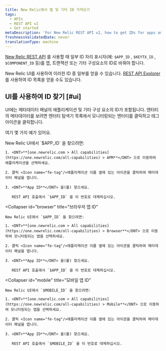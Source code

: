 ```yaml
---
title: New Relic에서 앱 및 기타 ID 가져오기
tags:
  - APIs
  - REST API v2
  - Get started
metaDescription: 'For New Relic REST API v2, how to get IDs for apps and other New Relic-identified components.'
freshnessValidatedDate: never
translationType: machine
---
```


[New Relic REST API](/docs/apis/rest-api-v2/getting-started/introduction-new-relic-rest-api-v2) 를 사용할 때 일부 ID 자리 표시자(예: `$APP_ID` , `$KEYTX_ID` , `$COMPONENT_ID` 등)를 앱, 트랜잭션 또는 기타 구성요소의 ID로 바꿔야 합니다.

New Relic UI를 사용하여 이러한 ID 중 일부를 얻을 수 있습니다. [REST API Explorer](/docs/apis/rest-api-v2/get-started/list-application-id-host-id-instance-id) 를 사용하여 ID 목록을 얻을 수도 있습니다.

## UI를 사용하여 ID 찾기 [#ui]

UI에는 메타데이터 패널의 애플리케이션 및 기타 구성 요소의 ID가 포함됩니다. 엔터티의 메타데이터를 보려면 엔터티 탐색기 목록에서 모니터링되는 엔터티를 클릭하고 태그 아이콘을 클릭합니다.

여기 몇 가지 예가 있어요.

<CollapserGroup>
  <Collapser
    id="apm"
    title="APM: 앱 ID"
  >
    New Relic UI에서 `$APP_ID` 을 찾으려면:

    1. <DNT>**[one.newrelic.com > All capabilities](https://one.newrelic.com/all-capabilities) > APM**</DNT> 으로 이동하여 애플리케이션을 선택하세요.

    2. 클릭 <Icon name="fe-tag"/>애플리케이션 이름 옆에 있는 아이콘을 클릭하여 메타데이터 패널을 엽니다.

    3. <DNT>**App ID**</DNT> 을(를) 찾으세요.

       REST API 호출에서 `$APP_ID` 을 이 번호로 대체하십시오.
  </Collapser>

  <Collapser
    id="browser"
    title="브라우저 앱 ID"
  >
    New Relic UI에서 `$APP_ID` 을 찾으려면:

    1. <DNT>**[one.newrelic.com > All capabilities](https://one.newrelic.com/all-capabilities) > Browser**</DNT> 으로 이동하여 모니터링되는 앱을 선택하세요.

    2. 클릭 <Icon name="fe-tag"/>애플리케이션 이름 옆에 있는 아이콘을 클릭하여 메타데이터 패널을 엽니다.

    3. <DNT>**App ID**</DNT> 을(를) 찾으세요.

       REST API 호출에서 `$APP_ID` 을 이 번호로 대체하십시오.
  </Collapser>

  <Collapser
    id="mobile"
    title="모바일 앱 ID"
  >
    New Relic UI에서 `$MOBILE_ID` 을 찾으려면:

    1. <DNT>**[one.newrelic.com > All capabilities](https://one.newrelic.com/all-capabilities) > Mobile**</DNT> 으로 이동하여 모니터링되는 앱을 선택하세요.

    2. 클릭 <Icon name="fe-tag"/>애플리케이션 이름 옆에 있는 아이콘을 클릭하여 메타데이터 패널을 엽니다.

    3. <DNT>**App ID**</DNT> 을(를) 찾으세요.

       REST API 호출에서 `$MOBILE_ID` 을 이 번호로 대체하십시오.
  </Collapser>
</CollapserGroup>